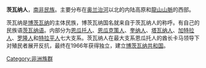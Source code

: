 {{NoteTA
| T=zh-hans:茨瓦纳人; zh-hant:茨瓦納人; zh-tw:札那人
| 1=zh-hans:茨瓦纳; zh-hant:茨瓦納; zh-tw:札那
}}
{{Infobox ethnic group
| group         = 茨瓦納人
| image         = [[File:Bechuana_Congregation_(relates_to_David_Livingstone)_by_The_London_Missionary_Society_cropped.jpg|none]]
| image_caption = 茨瓦纳人的聚集与大卫·利文斯通，由伦敦传道会大约1900年创建的插图
| population    = {{circa}} '''6,000,000'''
| region1       = {{flag|Botswana}}
| pop1          = {{circa}} 1,610,000
| ref1          = <ref name="cia"/>
| region2       = {{flag|South Africa}}
| pop2          = 4,067,248 {{small|([[茨瓦納語|茨瓦納語系]])}}
| ref2          = <ref>{{cite web|url=http://www.statssa.gov.za/census01/html/CInBrief/CIB2001.pdf|title=Census in Brief|publisher=Statssa.gov.za|accessdate=2012-10-01|deadurl=yes|archiveurl=https://web.archive.org/web/20050505140723/http://www.statssa.gov.za/census01/HTML/CInBrief/CIB2001.pdf|archivedate=2005-05-05}}</ref>
| languages     = [[茨瓦納語|茨瓦納語]]
| religions     = [[基督教|基督教]], [[非洲傳統信仰|非洲傳統信仰]].
| related       = [[恩瓜托人|恩瓜托人]]、[[恩瓜克策人|恩瓜克策人]]、[[奎纳人|奎纳人]]、[[塔瓦纳人|塔瓦纳人]]、[[加特拉人|加特拉人]]、[[罗隆人|罗隆人]]和[[特拉平人|特拉平人]]
| footnotes     = 
}}
'''茨瓦纳人'''，[[南非民族|南非民族]]。主要分布在[[奥兰治河|奥兰治河]]以北的内陆高原和[[龍山山脈|龍山山脈]]的西部。

茨瓦纳是[[博茨瓦纳|博茨瓦纳]]的主体民族，博茨瓦纳国名就来自于茨瓦纳人的称呼。有自己的民族语[[茨瓦纳语|茨瓦纳语]]。内部分为[[恩瓜托人|恩瓜托人]]、[[恩瓜克策人|恩瓜克策人]]、[[奎纳人|奎纳人]]、[[塔瓦纳人|塔瓦纳人]]、[[加特拉人|加特拉人]]、[[罗隆人|罗隆人]]和[[特拉平人|特拉平人]]七大支系。茨瓦纳人在最大支系恩瓜托人的酋长卡马领导下对殖民者展开反抗，最终在1966年获得独立，建立[[博茨瓦纳共和国|博茨瓦纳共和国]]。

{{Authority control}}
[[Category:非洲族群|Category:非洲族群]]